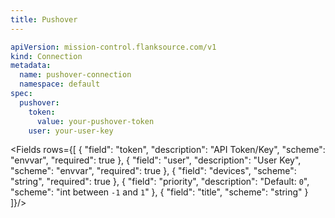 ```yaml
---
title: Pushover
---
```


```yaml
apiVersion: mission-control.flanksource.com/v1
kind: Connection
metadata:
  name: pushover-connection
  namespace: default
spec:
  pushover:
    token:
      value: your-pushover-token
    user: your-user-key
```

<Fields rows={[
{
    "field": "token",
    "description": "API Token/Key",
    "scheme": "envvar",
    "required": true
  },
  {
    "field": "user",
    "description": "User Key",
    "scheme": "envvar",
    "required": true
  },
  {
    "field": "devices",
    "scheme": "string",
        "required": true
  },
  {
    "field": "priority",
    "description": "Default: `0`",
    "scheme": "int between `-1` and `1`"
  },
  {
    "field": "title",
    "scheme": "string"
  }
]}/>
